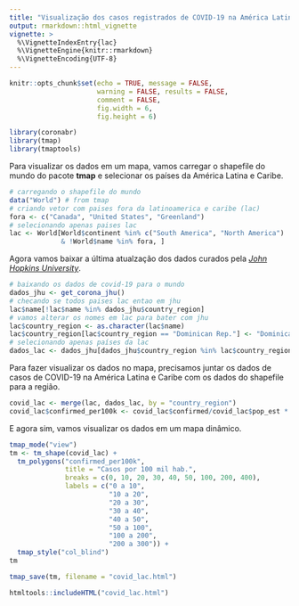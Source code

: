 ```yaml
---
title: "Visualização dos casos registrados de COVID-19 na América Latina"
output: rmarkdown::html_vignette
vignette: >
  %\VignetteIndexEntry{lac}
  %\VignetteEngine{knitr::rmarkdown}
  %\VignetteEncoding{UTF-8}
---
```


```r
knitr::opts_chunk$set(echo = TRUE, message = FALSE, 
                      warning = FALSE, results = FALSE, 
                      comment = FALSE, 
                      fig.width = 6, 
                      fig.height = 6)
```

```r
library(coronabr)
library(tmap)
library(tmaptools)
```

Para visualizar os dados em um mapa, vamos carregar o shapefile do mundo do pacote **tmap** e selecionar os países da América Latina e Caribe. 

```r
# carregando o shapefile do mundo
data("World") # from tmap
# criando vetor com paises fora da latinoamerica e caribe (lac)
fora <- c("Canada", "United States", "Greenland")
# selecionando apenas paises lac
lac <- World[World$continent %in% c("South America", "North America")
             & !World$name %in% fora, ]

```

Agora vamos baixar a última atualzação dos dados curados pela [*John Hopkins University*](https://github.com/CSSEGISandData/COVID-19).

```r
# baixando os dados de covid-19 para o mundo
dados_jhu <- get_corona_jhu()
# checando se todos paises lac entao em jhu
lac$name[!lac$name %in% dados_jhu$country_region]
# vamos alterar os nomes em lac para bater com jhu
lac$country_region <- as.character(lac$name)
lac$country_region[lac$country_region == "Dominican Rep."] <- "Dominican Republic"
# selecionando apenas países da lac
dados_lac <- dados_jhu[dados_jhu$country_region %in% lac$country_region, ]
```

Para fazer visualizar os dados no mapa, precisamos juntar os dados de casos de COVID-19 na América Latina e Caribe com os dados do shapefile para a região. 

```r
covid_lac <- merge(lac, dados_lac, by = "country_region")
covid_lac$confirmed_per100k <- covid_lac$confirmed/covid_lac$pop_est * 1000000
```

E agora sim, vamos visualizar os dados em um mapa dinâmico. 

```r
tmap_mode("view")
tm <- tm_shape(covid_lac) +
  tm_polygons("confirmed_per100k", 
              title = "Casos por 100 mil hab.", 
              breaks = c(0, 10, 20, 30, 40, 50, 100, 200, 400), 
              labels = c("0 a 10",
                         "10 a 20", 
                         "20 a 30",
                         "30 a 40",
                         "40 a 50",
                         "50 a 100",
                         "100 a 200",
                         "200 a 300")) +
  tmap_style("col_blind")
tm

tmap_save(tm, filename = "covid_lac.html")

```


```r
htmltools::includeHTML("covid_lac.html")
```
